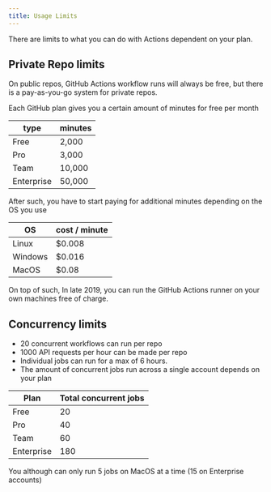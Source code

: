 ```yaml
---
title: Usage Limits
---
```


There are limits to what you can do with Actions dependent on your plan.

## Private Repo limits

On public repos, GitHub Actions workflow runs will always be free, but there is a pay-as-you-go system for private repos.

Each GitHub plan gives you a certain amount of minutes for free per month

| type       | minutes |
| ---------- | ------- |
| Free       | 2,000   |
| Pro        | 3,000   |
| Team       | 10,000  |
| Enterprise | 50,000  |

After such, you have to start paying for additional minutes depending on the OS you use

| OS      | cost / minute |
| ------- | ------------- |
| Linux   | \$0.008       |
| Windows | \$0.016       |
| MacOS   | \$0.08        |

On top of such, In late 2019, you can run the GitHub Actions runner on your own machines free of charge.

## Concurrency limits

- 20 concurrent workflows can run per repo
- 1000 API requests per hour can be made per repo
- Individual jobs can run for a max of 6 hours.
- The amount of concurrent jobs run across a single account depends on your plan

| Plan       | Total concurrent jobs |
| ---------- | --------------------- |
| Free       | 20                    |
| Pro        | 40                    |
| Team       | 60                    |
| Enterprise | 180                   |

You although can only run 5 jobs on MacOS at a time (15 on Enterprise accounts)
